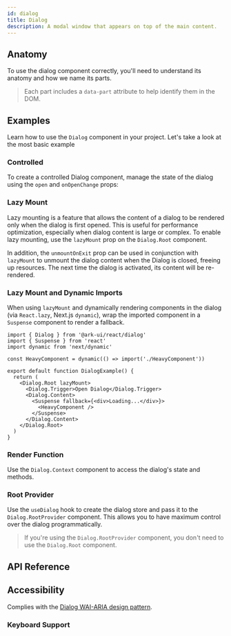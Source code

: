 ```yaml
---
id: dialog
title: Dialog
description: A modal window that appears on top of the main content.
---
```


<ComponentPreview id="Dialog" />

## Anatomy

To use the dialog component correctly, you'll need to understand its anatomy and how we name its parts.

> Each part includes a `data-part` attribute to help identify them in the DOM.

<Anatomy id="dialog" />

## Examples

Learn how to use the `Dialog` component in your project. Let's take a look at the most basic example

<Example id="basic" />

### Controlled

To create a controlled Dialog component, manage the state of the dialog using the `open` and `onOpenChange` props:

<Example id="controlled" />

### Lazy Mount

Lazy mounting is a feature that allows the content of a dialog to be rendered only when the dialog is first opened. This
is useful for performance optimization, especially when dialog content is large or complex. To enable lazy mounting, use
the `lazyMount` prop on the `Dialog.Root` component.

In addition, the `unmountOnExit` prop can be used in conjunction with `lazyMount` to unmount the dialog content when the
Dialog is closed, freeing up resources. The next time the dialog is activated, its content will be re-rendered.

<Example id="lazy-mount" />

### Lazy Mount and Dynamic Imports

When using `lazyMount` and dynamically rendering components in the dialog (via `React.lazy`, Next.js `dynamic`), wrap
the imported component in a `Suspense` component to render a fallback.

```tsx
import { Dialog } from '@ark-ui/react/dialog'
import { Suspense } from 'react'
import dynamic from 'next/dynamic'

const HeavyComponent = dynamic(() => import('./HeavyComponent'))

export default function DialogExample() {
  return (
    <Dialog.Root lazyMount>
      <Dialog.Trigger>Open Dialog</Dialog.Trigger>
      <Dialog.Content>
        <Suspense fallback={<div>Loading...</div>}>
          <HeavyComponent />
        </Suspense>
      </Dialog.Content>
    </Dialog.Root>
  )
}
```

### Render Function

Use the `Dialog.Context` component to access the dialog's state and methods.

<Example id="render-fn" />

### Root Provider

Use the `useDialog` hook to create the dialog store and pass it to the `Dialog.RootProvider` component. This allows you
to have maximum control over the dialog programmatically.

<Example id="root-provider" />

> If you're using the `Dialog.RootProvider` component, you don't need to use the `Dialog.Root` component.

## API Reference

<ComponentTypes id="dialog" />

## Accessibility

Complies with the [Dialog WAI-ARIA design pattern](https://www.w3.org/WAI/ARIA/apg/patterns/dialog-modal/).

### Keyboard Support

<KeyBindingsTable id="dialog" />
